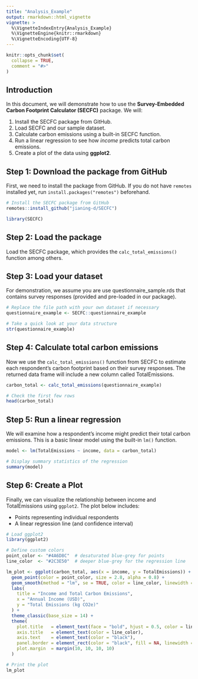 ```yaml
---
title: "Analysis_Example"
output: rmarkdown::html_vignette
vignette: >
  %\VignetteIndexEntry{Analysis_Example}
  %\VignetteEngine{knitr::rmarkdown}
  %\VignetteEncoding{UTF-8}
---
```


```r
knitr::opts_chunk$set(
  collapse = TRUE,
  comment = "#>"
)
```


## Introduction

In this document, we will demonstrate how to use the **Survey-Embedded Carbon Footprint Calculator (SECFC)** package. We will:

1. Install the SECFC package from GitHub.
2. Load SECFC and our sample dataset.
3. Calculate carbon emissions using a built-in SECFC function.
4. Run a linear regression to see how *income* predicts total carbon emissions.
5. Create a plot of the data using **ggplot2**.


## Step 1: Download the package from GitHub

First, we need to install the package from GitHub. If you do not have `remotes` installed yet, run `install.packages("remotes")` beforehand.

```r
# Install the SECFC package from GitHub
remotes::install_github("jianing-d/SECFC")
```

```r
library(SECFC)
```

## Step 2: Load the package
Load the SECFC package, which provides the ```calc_total_emissions()``` function among others.

## Step 3: Load your dataset
For demonstration, we assume you are use questionnaire_sample.rds that contains survey responses (provided and pre-loaded in our package). 

```r
# Replace the file path with your own dataset if necessary
questionnaire_example <- SECFC::questionnaire_example

# Take a quick look at your data structure
str(questionnaire_example)
```

## Step 4: Calculate total carbon emissions
Now we use the ```calc_total_emissions()``` function from SECFC to estimate each respondent’s carbon footprint based on their survey responses. The returned data frame will include a new column called TotalEmissions.

```r
carbon_total <- calc_total_emissions(questionnaire_example)

# Check the first few rows
head(carbon_total)
```

## Step 5: Run a linear regression
We will examine how a respondent’s income might predict their total carbon emissions. This is a basic linear model using the built-in ```lm()``` function.

```r
model <- lm(TotalEmissions ~ income, data = carbon_total)

# Display summary statistics of the regression
summary(model)
```

## Step 6: Create a Plot
Finally, we can visualize the relationship between income and TotalEmissions using ```ggplot2```. The plot below includes:

- Points representing individual respondents
- A linear regression line (and confidence interval)

```r
# Load ggplot2
library(ggplot2)

# Define custom colors
point_color <- "#4A6D8C"  # desaturated blue-grey for points
line_color  <- "#2C3E50"  # deeper blue-grey for the regression line

lm_plot <- ggplot(carbon_total, aes(x = income, y = TotalEmissions)) +
  geom_point(color = point_color, size = 2.8, alpha = 0.8) +
  geom_smooth(method = "lm", se = TRUE, color = line_color, linewidth = 1.2) +
  labs(
    title = "Income and Total Carbon Emissions",
    x = "Annual Income (USD)",
    y = "Total Emissions (kg CO2e)"
  ) +
  theme_classic(base_size = 14) +
  theme(
    plot.title   = element_text(face = "bold", hjust = 0.5, color = line_color),
    axis.title   = element_text(color = line_color),
    axis.text    = element_text(color = "black"),
    panel.border = element_rect(color = "black", fill = NA, linewidth = 0.8),
    plot.margin  = margin(10, 10, 10, 10)
  )

# Print the plot
lm_plot
```

